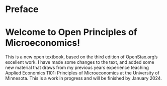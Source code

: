 # Preface {.unnumbered}

# Welcome to Open Principles of Microeconomics!

This is a new open textbook, based on the third edition of OpenStax.org's excellent work. I have made some changes to the text, and added some new material that draws from my previous years experience teaching Applied Economics 1101: Principles of Microeconomics at the University of Minnesota. This is a work in progress and will be finished by January 2024.